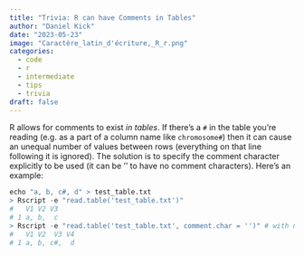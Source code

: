```yaml
---
title: "Trivia: R can have Comments in Tables"
author: "Daniel Kick"
date: "2023-05-23"
image: "Caractère_latin_d'écriture,_R_r.png"
categories: 
  - code
  - r
  - intermediate
  - tips
  - trivia
draft: false
---
```


<!-- https://commons.wikimedia.org/wiki/File:Caract%C3%A8re_latin_d%27%C3%A9criture,_R_r.png -->

R allows for comments to exist _in tables_. If there's a `#` in the table you're reading (e.g. as a part of a column name like `chromosome#`) then it can cause an unequal number of values between rows (everything on that line following it is ignored). The solution is to specify the comment character explicitly to be used (it can be '' to have no comment characters). Here's an example:

``` r
echo "a, b, c#, d" > test_table.txt
> Rscript -e "read.table('test_table.txt')"
#   V1 V2 V3
# 1 a, b,  c
> Rscript -e "read.table('test_table.txt', comment.char = '')" # with no comment character, all entries will be read
#   V1 V2  V3 V4
# 1 a, b, c#,  d
```